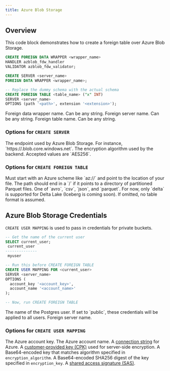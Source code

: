 ```yaml
---
title: Azure Blob Storage
---
```


## Overview

This code block demonstrates how to create a foreign table over Azure Blob Storage.

```sql
CREATE FOREIGN DATA WRAPPER <wrapper_name>
HANDLER azblob_fdw_handler
VALIDATOR azblob_fdw_validator;

CREATE SERVER <server_name>
FOREIGN DATA WRAPPER <wrapper_name>;

-- Replace the dummy schema with the actual schema
CREATE FOREIGN TABLE <table_name> ("x" INT)
SERVER <server_name>
OPTIONS (path '<path>', extension '<extension>');
```

<ParamField body="wrapper_name" required>
  Foreign data wrapper name. Can be any string.
</ParamField>
<ParamField body="server_name" required>
  Foreign server name. Can be any string.
</ParamField>
<ParamField body="table_name" required>
  Foreign table name. Can be any string.
</ParamField>

### Options for `CREATE SERVER`

<ParamField body="endpoint" required>
  The endpoint used by Azure Blob Storage. For instance, `https://<accountname>.blob.core.windows.net`.
</ParamField>
<ParamField body="encryption_algorithm">
  The encryption algorithm used by the backend. Accepted values are `AES256`.
</ParamField>

### Options for `CREATE FOREIGN TABLE`

<ParamField body="path" required>
  Must start with an Azure scheme like `az://` and point to the location of your
  file. The path should end in a `/` if it points to a directory of partitioned
  Parquet files.
</ParamField>
<ParamField body="extension" required>
  One of `avro`, `csv`, `json`, and `parquet`.
</ParamField>
<ParamField body="format">
  For now, only `delta` is supported for Delta Lake (Iceberg is coming soon). If
  omitted, no table format is assumed.
</ParamField>

## Azure Blob Storage Credentials

`CREATE USER MAPPING` is used to pass in credentials for private buckets.

```sql
-- Get the name of the current user
SELECT current_user;
 current_user
--------------
 myuser

-- Run this before CREATE FOREIGN TABLE
CREATE USER MAPPING FOR <current_user>
SERVER <server_name>
OPTIONS (
  account_key '<account_key>',
  account_name '<account_name>'
);

-- Now, run CREATE FOREIGN TABLE
```

<ParamField body="current_user" required>
  The name of the Postgres user. If set to `public`, these credentials will be
  applied to all users.
</ParamField>
<ParamField body="server_name" required>
  Foreign server name.
</ParamField>

### Options for `CREATE USER MAPPING`

<ParamField body="account_key">The Azure account key.</ParamField>
<ParamField body="account_name">The Azure account name.</ParamField>
<ParamField body="connection_string">
  A [connection
  string](https://learn.microsoft.com/en-us/azure/storage/common/storage-configure-connection-string)
  for Azure.
</ParamField>
<ParamField body="customer_provided_key">
  A [customer-provided key
  (CPK)](https://learn.microsoft.com/en-us/azure/storage/blobs/encryption-customer-provided-keys)
  used for server-side encryption.
</ParamField>
<ParamField body="encryption_key">
  A Base64-encoded key that matches algorithm specified in
  `encryption_algorithm`.
</ParamField>
<ParamField body="encryption_key_sha256">
  A Base64-encoded SHA256 digest of the key specified in `encryption_key`.
</ParamField>
<ParamField body="sas_token">
  A [shared access signature
  (SAS)](https://learn.microsoft.com/en-us/azure/storage/common/storage-sas-overview).
</ParamField>
